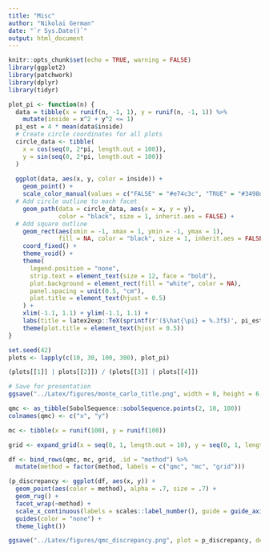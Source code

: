 ```yaml
---
title: "Misc"
author: "Nikolai German"
date: "`r Sys.Date()`"
output: html_document
---
```


```r
knitr::opts_chunk$set(echo = TRUE, warning = FALSE)
library(ggplot2)
library(patchwork)
library(dplyr)
library(tidyr)
```

```r
plot_pi <- function(n) {
  data = tibble(x = runif(n, -1, 1), y = runif(n, -1, 1)) %>%
    mutate(inside = x^2 + y^2 <= 1)
  pi_est = 4 * mean(data$inside)
  # Create circle coordinates for all plots
  circle_data <- tibble(
    x = cos(seq(0, 2*pi, length.out = 100)),
    y = sin(seq(0, 2*pi, length.out = 100))
  )
  
  ggplot(data, aes(x, y, color = inside)) +
    geom_point() +
    scale_color_manual(values = c("FALSE" = "#e74c3c", "TRUE" = "#3498db")) +
  # Add circle outline to each facet
    geom_path(data = circle_data, aes(x = x, y = y), 
              color = "black", size = 1, inherit.aes = FALSE) +
  # Add square outline
    geom_rect(aes(xmin = -1, xmax = 1, ymin = -1, ymax = 1),
              fill = NA, color = "black", size = 1, inherit.aes = FALSE) +
    coord_fixed() +
    theme_void() +
    theme(
      legend.position = "none",
      strip.text = element_text(size = 12, face = "bold"),
      plot.background = element_rect(fill = "white", color = NA),
      panel.spacing = unit(0.5, "cm"),
      plot.title = element_text(hjust = 0.5)
    ) +
    xlim(-1.1, 1.1) + ylim(-1.1, 1.1) +
    labs(title = latex2exp::TeX(sprintf(r'($\hat{\pi} = %.3f$)', pi_est)))+
    theme(plot.title = element_text(hjust = 0.5))
}
```


```r
set.seed(42)
plots <- lapply(c(10, 30, 100, 300), plot_pi)

(plots[[1]] | plots[[2]]) / (plots[[3]] | plots[[4]])
```


```r
# Save for presentation
ggsave("../Latex/figures/monte_carlo_title.png", width = 8, height = 6, dpi = 300, bg = "white")
```

```r
qmc <- as_tibble(SobolSequence::sobolSequence.points(2, 10, 100))
colnames(qmc) <- c("x", "y")

mc <- tibble(x = runif(100), y = runif(100))

grid <- expand_grid(x = seq(0, 1, length.out = 10), y = seq(0, 1, length.out = 10))

df <- bind_rows(qmc, mc, grid, .id = "method") %>%
  mutate(method = factor(method, labels = c("qmc", "mc", "grid")))

(p_discrepancy <- ggplot(df, aes(x, y)) +
  geom_point(aes(color = method), alpha = .7, size = .7) +
  geom_rug() +
  facet_wrap(~method) +
  scale_x_continuous(labels = scales::label_number(), guide = guide_axis(angle = 45)) +
  guides(color = "none") +
  theme_light())
```


```r
ggsave("../Latex/figures/qmc_discrepancy.png", plot = p_discrepancy, device = "png", width = 9, height = 3)
```

